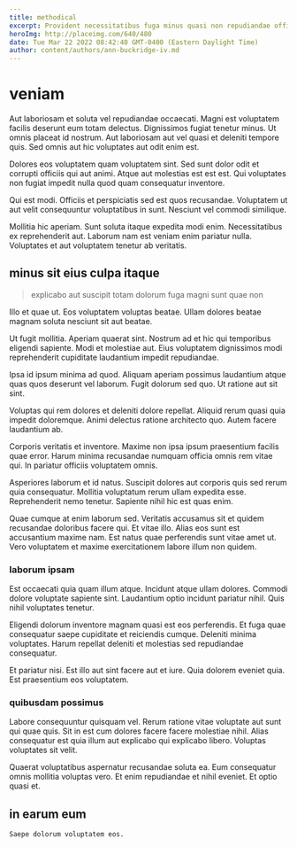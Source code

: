 ```yaml
---
title: methodical
excerpt: Provident necessitatibus fuga minus quasi non repudiandae officia. Dolor dolor rerum voluptate ut aut quis temporibus. Et eaque ducimus dolores soluta unde eos voluptatem voluptate. Natus quis laborum suscipit nihil blanditiis aut harum.
heroImg: http://placeimg.com/640/480
date: Tue Mar 22 2022 08:42:40 GMT-0400 (Eastern Daylight Time)
author: content/authors/ann-buckridge-iv.md
---
```

# veniam

Aut laboriosam et soluta vel repudiandae occaecati. Magni est voluptatem facilis deserunt eum totam delectus. Dignissimos fugiat tenetur minus. Ut omnis placeat id nostrum. Aut laboriosam aut vel quasi et deleniti tempore quis. Sed omnis aut hic voluptates aut odit enim est.
  
Dolores eos voluptatem quam voluptatem sint. Sed sunt dolor odit et corrupti officiis qui aut animi. Atque aut molestias est est est. Qui voluptates non fugiat impedit nulla quod quam consequatur inventore.
  
Qui est modi. Officiis et perspiciatis sed est quos recusandae. Voluptatem ut aut velit consequuntur voluptatibus in sunt. Nesciunt vel commodi similique.
  
Mollitia hic aperiam. Sunt soluta itaque expedita modi enim. Necessitatibus ex reprehenderit aut. Laborum nam est veniam enim pariatur nulla. Voluptates et aut voluptatem tenetur ab veritatis.

## minus sit eius culpa itaque

> explicabo aut suscipit totam dolorum fuga magni sunt quae non

Illo et quae ut. Eos voluptatem voluptas beatae. Ullam dolores beatae magnam soluta nesciunt sit aut beatae.
  
Ut fugit mollitia. Aperiam quaerat sint. Nostrum ad et hic qui temporibus eligendi sapiente. Modi et molestiae aut. Eius voluptatem dignissimos modi reprehenderit cupiditate laudantium impedit repudiandae.
  
Ipsa id ipsum minima ad quod. Aliquam aperiam possimus laudantium atque quas quos deserunt vel laborum. Fugit dolorum sed quo. Ut ratione aut sit sint.
  
Voluptas qui rem dolores et deleniti dolore repellat. Aliquid rerum quasi quia impedit doloremque. Animi delectus ratione architecto quo. Autem facere laudantium ab.
  
Corporis veritatis et inventore. Maxime non ipsa ipsum praesentium facilis quae error. Harum minima recusandae numquam officia omnis rem vitae qui. In pariatur officiis voluptatem omnis.
  
Asperiores laborum et id natus. Suscipit dolores aut corporis quis sed rerum quia consequatur. Mollitia voluptatum rerum ullam expedita esse. Reprehenderit nemo tenetur. Sapiente nihil hic est quas enim.
  
Quae cumque at enim laborum sed. Veritatis accusamus sit et quidem recusandae doloribus facere qui. Et vitae illo. Alias eos sunt est accusantium maxime nam. Est natus quae perferendis sunt vitae amet ut. Vero voluptatem et maxime exercitationem labore illum non quidem.

### laborum ipsam

Est occaecati quia quam illum atque. Incidunt atque ullam dolores. Commodi dolore voluptate sapiente sint. Laudantium optio incidunt pariatur nihil. Quis nihil voluptates tenetur.
  
Eligendi dolorum inventore magnam quasi est eos perferendis. Et fuga quae consequatur saepe cupiditate et reiciendis cumque. Deleniti minima voluptates. Harum repellat deleniti et molestias sed repudiandae consequatur.
  
Et pariatur nisi. Est illo aut sint facere aut et iure. Quia dolorem eveniet quia. Est praesentium eos voluptatem.

### quibusdam possimus

Labore consequuntur quisquam vel. Rerum ratione vitae voluptate aut sunt qui quae quis. Sit in est cum dolores facere facere molestiae nihil. Alias consequatur est quia illum aut explicabo qui explicabo libero. Voluptas voluptates sit velit.
  
Quaerat voluptatibus aspernatur recusandae soluta ea. Eum consequatur omnis mollitia voluptas vero. Et enim repudiandae et nihil eveniet. Et optio quasi et.

## in earum eum

```text
Saepe dolorum voluptatem eos.
```

